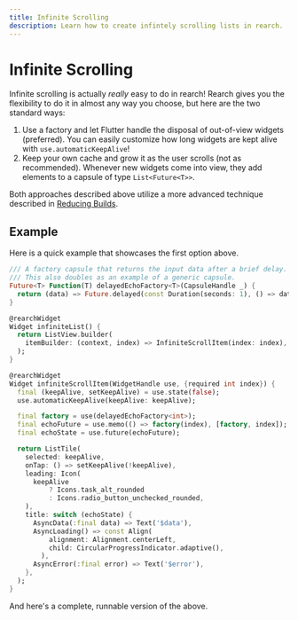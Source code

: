 ```yaml
---
title: Infinite Scrolling
description: Learn how to create infintely scrolling lists in rearch.
---
```


# Infinite Scrolling
Infinite scrolling is actually *really* easy to do in rearch!
Rearch gives you the flexibility to do it in almost any way you choose,
but here are the two standard ways:
1. Use a factory and let Flutter handle the disposal of out-of-view widgets (preferred).
You can easily customize how long widgets are kept alive with `use.automaticKeepAlive`!
2. Keep your own cache and grow it as the user scrolls (not as recommended).
Whenever new widgets come into view, they add elements to a capsule of type `List<Future<T>>`.

Both approaches described above utilize a more advanced technique
described in [Reducing Builds](/advanced/reducing-builds).

## Example
Here is a quick example that showcases the first option above.

```dart
/// A factory capsule that returns the input data after a brief delay.
/// This also doubles as an example of a generic capsule.
Future<T> Function(T) delayedEchoFactory<T>(CapsuleHandle _) {
  return (data) => Future.delayed(const Duration(seconds: 1), () => data);
}

@rearchWidget
Widget infiniteList() {
  return ListView.builder(
    itemBuilder: (context, index) => InfiniteScrollItem(index: index),
  );
}

@rearchWidget
Widget infiniteScrollItem(WidgetHandle use, {required int index}) {
  final (keepAlive, setKeepAlive) = use.state(false);
  use.automaticKeepAlive(keepAlive: keepAlive);

  final factory = use(delayedEchoFactory<int>);
  final echoFuture = use.memo(() => factory(index), [factory, index]);
  final echoState = use.future(echoFuture);

  return ListTile(
    selected: keepAlive,
    onTap: () => setKeepAlive(!keepAlive),
    leading: Icon(
      keepAlive
          ? Icons.task_alt_rounded
          : Icons.radio_button_unchecked_rounded,
    ),
    title: switch (echoState) {
      AsyncData(:final data) => Text('$data'),
      AsyncLoading() => const Align(
          alignment: Alignment.centerLeft,
          child: CircularProgressIndicator.adaptive(),
        ),
      AsyncError(:final error) => Text('$error'),
    },
  );
}
```

And here's a complete, runnable version of the above.

<Zapp id="github/GregoryConrad/rearch-dart/tree/main/examples/infinite_scroll" />
